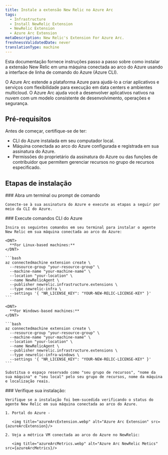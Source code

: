 ```yaml
---
title: Instale a extensão New Relic no Azure Arc
tags:
  - Infrastructure
  - Install NewRelic Extension
  - NewRelic Extension
  - Azure Arc Extension
metaDescription: New Relic's Extension For Azure Arc.
freshnessValidatedDate: never
translationType: machine
---
```




Esta documentação fornece instruções passo a passo sobre como instalar a extensão New Relic em uma máquina conectada ao arco do Azure usando a interface de linha de comando do Azure (Azure CLI).

<CollapserGroup>
  <Collapser
    id="verbose-with-manifest"
    title="O que é o Arco Azure?"
  >
    O Azure Arc estende a plataforma Azure para ajudá-lo a criar aplicativos e serviços com flexibilidade para execução em data centers e ambientes multicloud. O Azure Arc ajuda você a desenvolver aplicativos nativos na nuvem com um modelo consistente de desenvolvimento, operações e segurança.
  </Collapser>
</CollapserGroup>

## Pré-requisitos

Antes de começar, certifique-se de ter:

* CLI do Azure instalada em seu computador local.
* Máquina conectada ao arco do Azure configurada e registrada em sua assinatura do Azure.
* Permissões do proprietário da assinatura do Azure ou das funções de contribuidor que permitem gerenciar recursos no grupo de recursos especificado.

## Etapas de instalação

<Steps>
  <Step>
    ### Abra um terminal ou prompt de comando

    Conecte-se à sua assinatura do Azure e execute as etapas a seguir por meio da CLI do Azure.  

  </Step>

  <Step>
    ### Execute comandos CLI do Azure

    Insira os seguintes comandos em seu terminal para instalar o agente New Relic em sua máquina conectada ao arco do Azure:

    <DNT>
      **For Linux-based machines:**
    </DNT>

    ```bash
    az connectedmachine extension create \
      --resource-group "your-resource-group" \
      --machine-name "your-machine-name" \
      --location "your-location" \
      --name NewRelicAgent \
      --publisher newrelic.infrastructure.extensions \
      --type newrelic-infra \
      --settings '{ "NR_LICENSE_KEY": "YOUR-NEW-RELIC-LICENSE-KEY" }'
    ```

    <DNT>
      **For Windows-based machines:**
    </DNT>

    ```bash
    az connectedmachine extension create \
      --resource-group "your-resource-group" \
      --machine-name "your-machine-name" \
      --location "your-location" \
      --name NewRelicAgent \
      --publisher newrelic.infrastructure.extensions \
      --type newrelic-infra-windows \
      --settings '{ "NR_LICENSE_KEY": "YOUR-NEW-RELIC-LICENSE-KEY" }'
    ```

    Substitua o espaço reservado como "seu grupo de recursos", "nome da sua máquina" e "seu local" pelo seu grupo de recursos, nome da máquina e localização reais.  

  </Step>

  <Step>
    ### Verifique sua instalação:

    Verifique se a instalação foi bem-sucedida verificando o status do agente New Relic em sua máquina conectada ao arco do Azure.

    1. Portal do Azure -

       <img title="azureArcExtension.webp" alt="Azure Arc Extension" src={azureArcExtension}/>

    2. Veja a métrica VM conectada ao arco do Azure no NewRelic:

       <img title="azureArcMetrics.webp" alt="Azure Arc NewRelic Metics" src={azureArcMetrics}/>
  </Step>
</Steps>